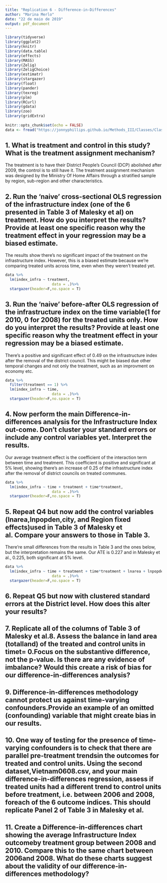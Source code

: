 ```yaml
---
title: "Replication 6 - Difference-in-Differences"
author: "Marina Merlo"
date: "22 de maio de 2019"
output: pdf_document
---
```


```r
library(tidyverse)
library(ggplot2)
library(knitr)
library(data.table)
library(effects)
library(MASS)
library(Zelig)
library(ZeligChoice)
library(estimatr)
library(stargazer)
library(float)
library(pander)
library(texreg)
library(plm)
library(RCurl)
library(gdata) 
library(zoo)
library(gridExtra)
 
knitr::opts_chunk$set(echo = FALSE)
data <- fread("https://jonnyphillips.github.io/Methods_III/Classes/Class_8/Replication/Vietnam0810.csv")
```

## 1. What is treatment and control in this study? What is the treatment assignment mechanism?

The treatment is to have their District People's Council (DCP) abolished after 2009, the control is to still have it. The treatment assignment mechanism was designed by the Ministry Of Home Affairs through a stratified sample by region, sub-region and other characteristics.

## 2. Run the ‘naive’ cross-sectional OLS regression of the infrastructure index (one of the 6 presented in Table 3 of Malesky et al) on treatment.  How do you interpret the results? Provide at least one specific reason why the treatment effect in your regression may be a biased estimate.

The results show there's no significant impact of the treatment on the infrastructure index. However, this is a biased estimate because we're comparing treated units across time, even when they weren't treated yet. 

```r
data %>%
  lm(index_infra ~ treatment,
                     data = .)%>%
  stargazer(header=F,no.space = T)

```

## 3. Run the ‘naive’ before-after OLS regression of the infrastructure index on the time variable(1 for 2010, 0 for 2008) for the treated units only. How do you interpret the results? Provide at least one specific reason why the treatment effect in your regression may be a biased estimate.

There's a positive and significant effect of 0.49 on the infrastructure index after the removal of the district council. This might be biased due other temporal changes and not only the treatment, such as an improvment on economy etc. 

```r
data %>%
  filter(treatment == 1) %>%
  lm(index_infra ~ time,
                     data = .)%>%
  stargazer(header=F,no.space = T)

```

## 4. Now perform the main Difference-in-differences analysis for the Infrastructure Index out-come. Don’t cluster your standard errors or include any control variables yet. Interpret the results.

Our average treatment effect is the coefficient of the interaction term between time and treatment. This coefficient is positive and significant at 5% level, showing there's an increase of 0.25 of the infrastructure index after the removal of district councils on treated communes. 

```r
data %>%
  lm(index_infra ~ time + treatment + time*treatment,
                     data = .)%>%
  stargazer(header=F,no.space = T)

```

## 5. Repeat Q4 but now add the control variables (lnarea,lnpopden,city, and Region fixed effects)used in Table 3 of Malesky et al. Compare your answers to those in Table 3.

There're small differences from the results in Table 3 and the ones below, but the interpretation remains the same. Our ATE is 0.227 and in Malesky et al., 0.225, both significant at 5% level. 

```r
data %>%
  lm(index_infra ~ time + treatment + time*treatment + lnarea + lnpopden + city + Region,
                     data = .)%>%
  stargazer(header=F,no.space = T)

```

## 6. Repeat Q5 but now with clustered standard errors at the District level. How does this alter your results?

## 7. Replicate all of the columns of Table 3 of Malesky et al.8. Assess the balance in land area (totalland) of the treated and control units in timet= 0.Focus on the substantive difference, not the p-value. Is there are any evidence of imbalance? Would this create a risk of bias for our difference-in-differences analysis?

## 9. Difference-in-differences methodology cannot protect us against time-varying confounders.Provide an example of an omitted (confounding) variable that might create bias in our results.

## 10. One way of testing for the presence of time-varying confounders is to check that there are parallel pre-treatment trendsin the outcomes for treated and control units. Using the second dataset,Vietnam0608.csv, and your main difference-in-differences regression, assess if treated units had a different trend to control units before treatment, i.e. between 2006 and 2008, foreach of the 6 outcome indices. This should replicate Panel 2 of Table 3 in Malesky et al.

## 11. Create a Difference-in-differences chart showing the average Infrastructure Index outcomeby treatment group between 2008 and 2010. Compare this to the same chart between 2006and 2008.  What do these charts suggest about the validity of our difference-in-differences methodology?
